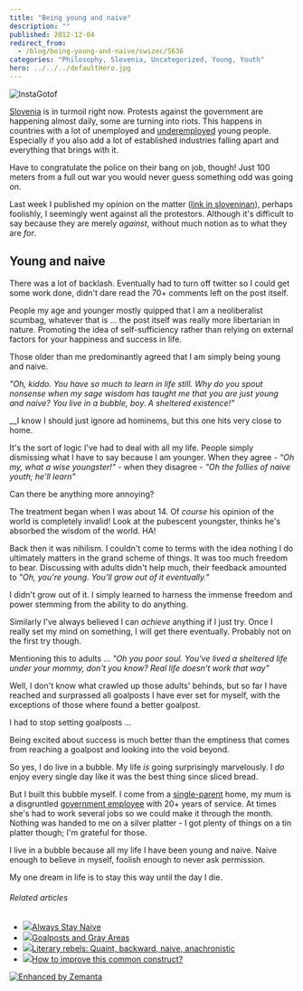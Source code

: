 ```yaml
---
title: "Being young and naive"
description: ""
published: 2012-12-04
redirect_from:
  - /blog/being-young-and-naive/swizec/5636
categories: "Philosophy, Slovenia, Uncategorized, Young, Youth"
hero: ../../../defaultHero.jpg
---
```


![InstaGotof](http://swizec.com/blog/wp-content/uploads/2012/12/Screen-Shot-2012-12-04-at-12.47.42-PM.png "InstaGotof")

[Slovenia](<http://maps.google.com/maps?ll=46.05,14.5&spn=10.0,10.0&q=46.05,14.5 (Slovenia)&t=h> "Slovenia") is in turmoil right now. Protests against the government are happening almost daily, some are turning into riots. This happens in countries with a lot of unemployed and [underemployed](http://en.wikipedia.org/wiki/Underemployment "Underemployment") young people. Especially if you also add a lot of established industries falling apart and everything that brings with it.

Have to congratulate the police on their bang on job, though! Just 100 meters from a full out war you would never guess something odd was going on.

Last week I published my opinion on the matter ([link in sloveninan](http://www.had.si/blog/2012/12/01/vsi-pizdakajo-nihce-ne-bi-delal/)), perhaps foolishly, I seemingly went against all the protestors. Although it's difficult to say because they are merely _against_, without much notion as to what they are _for_.

## Young and naive

There was a lot of backlash. Eventually had to turn off twitter so I could get some work done, didn't dare read the 70+ comments left on the post itself.

People my age and younger mostly quipped that I am a neoliberalist scumbag, whatever that is ... the post itself was really more libertarian in nature. Promoting the idea of self-sufficiency rather than relying on external factors for your happiness and success in life.

Those older than me predominantly agreed that I am simply being young and naive.

_"Oh, kiddo. You have so much to learn in life still. Why do you spout nonsense when my sage wisdom has taught me that you are just young and naive? You live in a bubble, boy. A sheltered existence!"_

\_\_I know I should just ignore ad hominems, but this one hits very close to home.

It's the sort of logic I've had to deal with all my life. People simply dismissing what I have to say because I am younger. When they agree - _"Oh my, what a wise youngster!"_ - when they disagree - _"Oh the follies of naive youth; he'll learn"_

Can there be anything more annoying?

The treatment began when I was about 14. Of _course_ his opinion of the world is completely invalid! Look at the pubescent youngster, thinks he's absorbed the wisdom of the world. HA!

Back then it was nihilism. I couldn't come to terms with the idea nothing I do ultimately matters in the grand scheme of things. It was too much freedom to bear. Discussing with adults didn't help much, their feedback amounted to _"Oh, you're young. You'll grow out of it eventually."_

I didn't grow out of it. I simply learned to harness the immense freedom and power stemming from the ability to do anything.

Similarly I've always believed I can _achieve_ anything if I just try. Once I really set my mind on something, I will get there eventually. Probably not on the first try though.

Mentioning this to adults ... _"Oh you poor soul. You've lived a sheltered life under your mommy, don't you know? Real life doesn't work that way"_

Well, I don't know what crawled up those adults' behinds, but so far I have reached and surprassed all goalposts I have ever set for myself, with the exceptions of those where found a better goalpost.

I had to stop setting goalposts ...

Being excited about success is much better than the emptiness that comes from reaching a goalpost and looking into the void beyond.

So yes, I do live in a bubble. My life _is_ going surprisingly marvelously. I _do_ enjoy every single day like it was the best thing since sliced bread.

But I built this bubble myself. I come from a [single-parent](http://en.wikipedia.org/wiki/Single_parent "Single parent") home, my mum is a disgruntled [government employee](http://en.wikipedia.org/wiki/Civil_service "Civil service") with 20+ years of service. At times she's had to work several jobs so we could make it through the month. Nothing was handed to me on a silver platter - I got plenty of things on a tin platter though; I'm grateful for those.

I live in a bubble because all my life I have been young and naive. Naive enough to believe in myself, foolish enough to never ask permission.

My one dream in life is to stay this way until the day I die.

###### Related articles

- [![](http://i.zemanta.com/129649866_80_80.jpg)](http://ornamentalelements.com/2012/12/03/always-stay-naive/)[Always Stay Naive](http://ornamentalelements.com/2012/12/03/always-stay-naive/)
- [![](http://i.zemanta.com/118276132_80_80.jpg)](http://tomaplomb.blogspot.com/2012/10/goalposts-and-gray-areas.html)[Goalposts and Gray Areas](http://tomaplomb.blogspot.com/2012/10/goalposts-and-gray-areas.html)
- [![](http://i.zemanta.com/noimg_78_80_80.jpg)](http://bardhasflown.wordpress.com/2012/11/20/the-next-real/)[Literary rebels: Quaint, backward, naive, anachronistic](http://bardhasflown.wordpress.com/2012/11/20/the-next-real/)
- [![](http://i.zemanta.com/noimg_45_80_80.jpg)](http://stackoverflow.com/questions/13701374/how-to-improve-this-common-construct)[How to improve this common construct?](http://stackoverflow.com/questions/13701374/how-to-improve-this-common-construct)

[![Enhanced by Zemanta](http://img.zemanta.com/zemified_e.png?x-id=82c25b76-edc1-4dae-9c53-a29763261266)](http://www.zemanta.com/?px "Enhanced by Zemanta")
